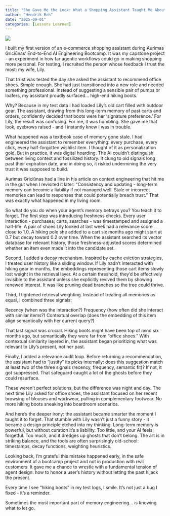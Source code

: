 ```yaml
---
title: "She Gave Me the Look: What a Shopping Assistant Taught Me About Memory"
author: "Hendrik Reh"
date: "2025-09-01"
categories: [Lessons Learned]
---
```


![](the-look.png)

I built my first version of an e-commerce shopping assistant during Aurimas Griciūnas’ End-to-End AI Engineering Bootcamp. It was my capstone project - an experiment in how far agentic workflows could go in making shopping more personal. For testing, I recruited the person whose feedback I trust the most: my wife, Lily.

That trust was tested the day she asked the assistant to recommend office shoes. Simple enough. She had just transitioned into a new role and needed something professional. Instead of suggesting a sensible pair of pumps or loafers, my assistant proudly surfaced… high-end hiking boots.

Why? Because in my test data I had loaded Lily’s old cart filled with outdoor gear. The assistant, drawing from this long-term memory of past carts and orders, confidently decided that boots were her ‘signature preference.’ For Lily, the result was confusing. For me, it was humbling. She gave me that look, eyebrows raised - and I instantly knew I was in trouble.

What happened was a textbook case of memory gone stale. I had engineered the assistant to remember everything: every purchase, every click, every half-forgotten wishlist item. I thought of it as personalization gold. But in practice, it was digital hoarding. The AI couldn’t distinguish between living context and fossilized history. It clung to old signals long past their expiration date, and in doing so, it risked undermining the very trust it was supposed to build.

Aurimas Griciūnas had a line in his article on context engineering that hit me in the gut when I revisited it later: “Consistency and updating - long-term memory can become a liability if not managed well. Stale or incorrect memories can lead to responses that could potentially breach trust.” That was exactly what happened in my living room.

So what do you do when your agent’s memory betrays you? You teach it to forget.
The first step was introducing freshness checks. Every user interaction - purchases, carts, searches - was timestamped and assigned a half-life. A pair of shoes Lily looked at last week had a relevance score close to 1.0. A hiking pole she added to a cart six months ago might start at 0.7 but decay toward 0.2 over time. When the assistant searched its vector database for relevant history, those freshness-adjusted scores determined whether an item even made it into the candidate set.

Second, I added a decay mechanism. Inspired by cache eviction strategies, I treated user history like a sliding window. If Lily hadn’t interacted with hiking gear in months, the embeddings representing those cart items slowly lost weight in the retrieval layer. At a certain threshold, they’d be effectively invisible to the assistant unless she explicitly revived them by showing renewed interest. It was like pruning dead branches so the tree could thrive.

Third, I tightened retrieval weighting. Instead of treating all memories as equal, I combined three signals:

Recency (when was the interaction?)
Frequency (how often did she interact with similar items?)
Contextual overlap (does the embedding of this item align semantically with her current query?)

That last signal was crucial. Hiking boots might have been top of mind six months ago, but semantically they were far from “office shoes.” With contextual similarity layered in, the assistant began prioritizing what was relevant to Lily’s present, not her past.

Finally, I added a relevance audit loop. Before returning a recommendation, the assistant had to “justify” its picks internally: does this suggestion match at least two of the three signals (recency, frequency, semantic fit)? If not, it got suppressed. That safeguard caught a lot of the ghosts before they could resurface.

These weren’t perfect solutions, but the difference was night and day. The next time Lily asked for office shoes, the assistant focused on her recent browsing of blouses and workwear, pulling in complementary footwear. No more hiking boots sneaking into boardroom scenarios.

And here’s the deeper irony: the assistant became smarter the moment I taught it to forget.
That stumble with Lily wasn’t just a funny story - it became a design principle etched into my thinking. Long-term memory is powerful, but without curation it’s a liability. Too little, and your AI feels forgetful. Too much, and it dredges up ghosts that don’t belong. The art is in striking balance, and the tools are often surprisingly old-school: timestamps, decay functions, weighting heuristics.

Looking back, I’m grateful this mistake happened early, in the safe environment of a bootcamp project and not in production with real customers. It gave me a chance to wrestle with a fundamental tension of agent design: how to honor a user’s history without letting the past hijack the present.

Every time I see “hiking boots” in my test logs, I smile. It’s not just a bug I fixed - it’s a reminder. 

Sometimes the most important part of memory engineering… is knowing what to let go.
